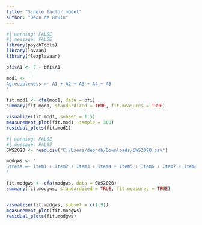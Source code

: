 ```yaml
---
title: "Single factor model"
author: "Deon de Bruin"
---
```


```r
#| warning: FALSE
#| message: FALSE
library(psychTools)
library(lavaan)
library(flexplavaan)

bfi$A1 <- 7 - bfi$A1

mod1 <- '
Agreeableness =~ A1 + A2 + A3 + A4 + A5
'

fit.mod1 <- cfa(mod1, data = bfi)
summary(fit.mod1, standardized = TRUE, fit.measures = TRUE)

visualize(fit.mod1, subset = 1:5)
measurement_plot(fit.mod1, sample = 300)
residual_plots(fit.mod1)
```

```r
#| warning: FALSE
#| message: FALSE
GWS2020 <- read.csv("C:/Users/deondb/Downloads/GWS2020.csv")

modgws <- '
Stress =~ Item1 + Item2 + Item3 + Item4 + Item5 + Item6 + Item7 + Item8 + Item9
'

fit.modgws <- cfa(modgws, data = GWS2020)
summary(fit.modgws, standardized = TRUE, fit.measures = TRUE)


visualize(fit.modgws, subset = c(1:9))
measurement_plot(fit.modgws)
residual_plots(fit.modgws)
```
